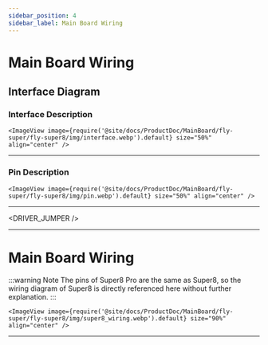 ```yaml
---
sidebar_position: 4
sidebar_label: Main Board Wiring
---
```




# Main Board Wiring

## Interface Diagram

### Interface Description

    <ImageView image={require('@site/docs/ProductDoc/MainBoard/fly-super/fly-super8/img/interface.webp').default} size="50%" align="center" />

----

### Pin Description

    <ImageView image={require('@site/docs/ProductDoc/MainBoard/fly-super/fly-super8/img/pin.webp').default} size="50%" align="center" />

---


<DRIVER_JUMPER />

----

# Main Board Wiring



:::warning Note
The pins of Super8 Pro are the same as Super8, so the wiring diagram of Super8 is directly referenced here without further explanation.
:::

    <ImageView image={require('@site/docs/ProductDoc/MainBoard/fly-super/fly-super8/img/super8_wiring.webp').default} size="90%" align="center" />
----
